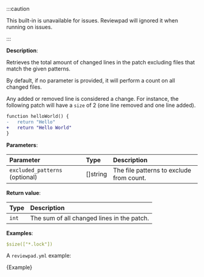 
:::caution

This built-in is unavailable for issues. Reviewpad will ignored it when running on issues.

:::

**Description**:

Retrieves the total amount of changed lines in the patch excluding files that match the given patterns.

By default, if no parameter is provided, it will perform a count on all changed files.

Any added or removed line is considered a change. For instance, the following patch will have a `size` of 2 (one line removed and one line added).

```diff
function helloWorld() {
-   return "Hello"
+   return "Hello World"
}
```

**Parameters**:

| Parameter                      | Type     | Description                              |
| :----------------------------- | :------- | :--------------------------------------- |
| `excluded_patterns` (optional) | []string | The file patterns to exclude from count. |

**Return value**:

| Type  | Description                                |
| :---- | :----------------------------------------- |
| `int` | The sum of all changed lines in the patch. |

**Examples**:

```yml
$size(["*.lock"])
```

A `reviewpad.yml` example:

<CodeBlock language="yml" title="reviewpad.yml">{Example}</CodeBlock>
